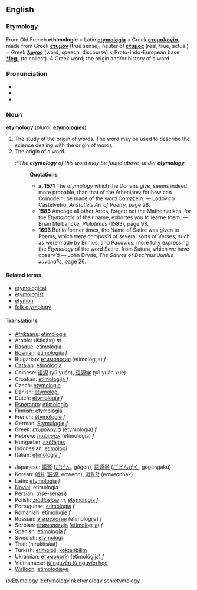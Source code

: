 {{Wikipedia}}
==English==
===Etymology===
From Old French '''ethimologie''' < Latin '''[[etymologia]]''' < Greek '''[[ετυμολογία]]''', made from Greek '''[[έτυμον]]''' (true sense), neuter of '''[[έτυμος]]''' (real, true, actual) + Greek '''[[λόγος]]''' (word, speech, discourse) < Proto-Indo-European base '''[[*leg-]]''' (to collect).
A Greek word; the origin and/or history of a word

===Pronunciation===
*{{AHD|ĕt"ə-mŏl'ə-jē}}
*{{IPA|/ˌetɪˈmɒlədʒɪ/}}
*{{SAMPA|/%etI"mQl@dZI/}}

===Noun===
'''etymology''' (''plural:'' '''[[etymologies]]''')

# The study of the origin of words. The word may be used to describe the science dealing with the origin of words.
# The origin of a word. 
#:*''The '''etymology''' of this word may be found above, under '''etymology'''.''
#:'''Quotations'''
#:*'''a. 1571''' The ''etymology'' which the Dorians give, seems indeed more probable, than that of the Athenians; for how can Comodein, be made of the word Comazein. &mdash; Lodovico Castelvetro, ''Aristotle’s Art of Poetry'', page 28.
#:*'''1583''' Amonge all other Artes, forgett not the Mathematikes. for the ''Etymologie'' of their name, exhortes you to learne them. &mdash; Brian Melbancke, ''Philotimus'' (1583), page 98.
#:*'''1693''' But in former times, the Name of Satire was given to Poems, which were compos’d of several sorts of Verses; such as were made by Ennius, and Pacuvius; more fully expressing the ''Etymology'' of the word Satire, from Satura, which we have observ’d &mdash; John Dryde, ''The Satires of Decimus Junius Juvenalis'', page 26.

====Related terms====
*[[etymological]]
*[[etymologist]]
*[[etymon]]
*[[folk etymology]]

====Translations====
{{top}}
<!--left column-->
*[[Afrikaans]]: [[etimologie]]
*Arabic: {{ARchar|[[اشتقاق|اِشْتِقَاق]]}} (ištiqá:q) ''m''
*[[Basque]]: [[etimologia]]
*[[Bosnian]]: [[etimologija]] ''f''
*Bulgarian: [[етимология]] (etimológija) ''f''
*[[Catalan]]: [[etimologia]]
*Chinese: [[语源]] (yǔ yuán), [[语源学]] (yǔ yuán xué)
*Croatian: [[etimologija]] ''f''
*Czech: [[etymologie]]
*Danish: [[etymologi]]
*Dutch: [[etymologie]] ''f''
*[[Esperanto]]: [[etimologio]]
*Finnish: [[etymologia]]
*French: [[étymologie]] ''f''
*German: [[Etymologie]] ''f''
*Greek: [[ετυμολογία]] (etymología) ''f''
*Hebrew: [[אטימולוגיה]] (etimologia) ''f''
*Hungarian: [[szófejtés]]
*Indonesian: [[etimologi]]
*Italian: [[etimologia]] ''f''
{{mid}}
<!--right column-->
*Japanese: [[語源]] ([[ごげん]], gógen), [[語源学]] ([[ごげんがく]], gogengakú)
*Korean: [[어원]] ([[語源]], eoweon), [[어원학]] (eoweonhak)
*Latin: [[etymologia]] ''f''
*[[Novial]]: etimologia
*[[Persian]]: {{FAchar|[[ریشه‌شناسی]]}} (riše-šenasi)
*Polish: [[źródłosłów]] ''m'', [[etymologia]] ''f''
*Portuguese: [[etimologia]] ''f''
*Romanian: [[etimologie]] ''f''
*Russian: [[этимология]] (etimológija) ''f''
*Serbian: [[етимологија]] ([[etimologija]]) ''f''
*Spanish: [[etimología]] ''f''
*Swedish: [[etymologi]]
*Thai: {{THchar|[[นิรุกติศาสตร์]]}} (niruktisàat)
*Turkish: [[etimoloji]], [[köktenbilim]]
*Ukrainian: [[етимологія]] (etimológija) ''f''
*Vietnamese: [[từ nguyên từ nguyên học]]
*[[Walloon]]: [[etimolodjeye]]
{{bottom}}

[[io:Etymology]]
[[it:etymology]]
[[nl:etymology]]
[[scn:etymology]]